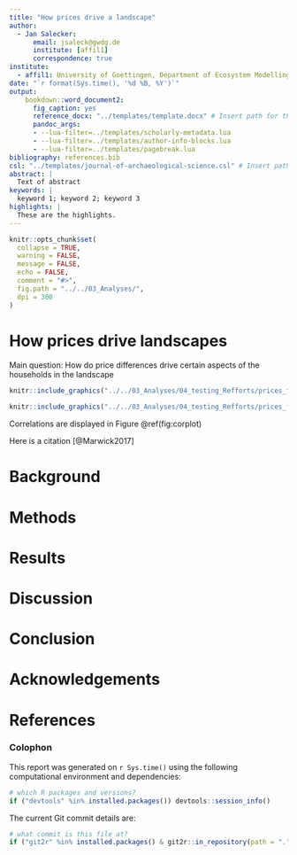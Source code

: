 ```yaml
---
title: "How prices drive a landscape"
author:
  - Jan Salecker:
      email: jsaleck@gwdg.de
      institute: [affil1]
      correspondence: true
institute:
  - affil1: University of Goettingen, Department of Ecosystem Modelling
date: "`r format(Sys.time(), '%d %B, %Y')`"
output: 
    bookdown::word_document2:
      fig_caption: yes
      reference_docx: "../templates/template.docx" # Insert path for the DOCX file
      pandoc_args:
      - --lua-filter=../templates/scholarly-metadata.lua
      - --lua-filter=../templates/author-info-blocks.lua
      - --lua-filter=../templates/pagebreak.lua
bibliography: references.bib
csl: "../templates/journal-of-archaeological-science.csl" # Insert path for the bib-style
abstract: |
  Text of abstract
keywords: |
  keyword 1; keyword 2; keyword 3
highlights: |
  These are the highlights. 
---
```



<!-- This is the format for text comments that will be ignored during renderings. Do not put R code in these comments because it will not be ignored. -->

```r
knitr::opts_chunk$set(
  collapse = TRUE,
  warning = FALSE,
  message = FALSE,
  echo = FALSE,
  comment = "#>",
  fig.path = "../../03_Analyses/",
  dpi = 300
)
```

# How prices drive landscapes

Main question: How do price differences drive certain aspects of the households in the landscape


```r
knitr::include_graphics("../../03_Analyses/04_testing_Refforts/prices_ff_correlations.png")
```



```r
knitr::include_graphics("../../03_Analyses/04_testing_Refforts/prices_ff_tradeoff.png")
```

Correlations are displayed in Figure \@ref(fig:corplot)

Here is a citation [@Marwick2017]

# Background

# Methods

# Results





# Discussion

# Conclusion

# Acknowledgements

<!-- The following line inserts a page break  -->
\newpage

# References 
<!-- The following line ensures the references appear here for the MS Word or HTML output files, rather than right at the end of the document (this will not work for PDF files):  -->
<div id="refs"></div>

\newpage

### Colophon

This report was generated on `r Sys.time()` using the following computational environment and dependencies: 

```r
# which R packages and versions?
if ("devtools" %in% installed.packages()) devtools::session_info()
```

The current Git commit details are:

```r
# what commit is this file at? 
if ("git2r" %in% installed.packages() & git2r::in_repository(path = ".")) git2r::repository(here::here())  
```
